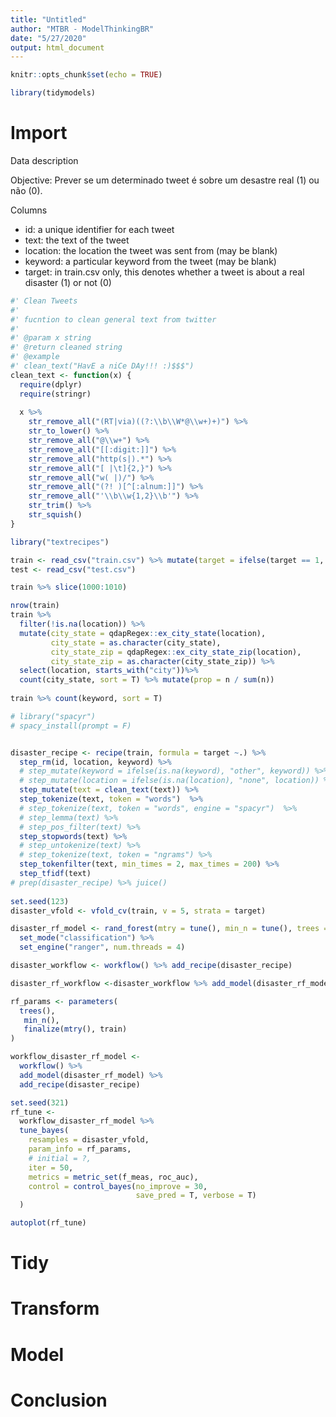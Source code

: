 ```yaml
---
title: "Untitled"
author: "MTBR - ModelThinkingBR"
date: "5/27/2020"
output: html_document
---
```


```r
knitr::opts_chunk$set(echo = TRUE)

library(tidymodels)
```

# Import

Data description

Objective: Prever se um determinado tweet é sobre um desastre real (1) ou não (0). 

Columns

* id: a unique identifier for each tweet
* text: the text of the tweet
* location: the location the tweet was sent from (may be blank)
* keyword: a particular keyword from the tweet (may be blank)
* target: in train.csv only, this denotes whether a tweet is about a real disaster (1) or not (0)

```r
#' Clean Tweets
#'
#' fucntion to clean general text from twitter
#'
#' @param x string
#' @return cleaned string
#' @example
#' clean_text("HavE a niCe DAy!!! :)$$$")
clean_text <- function(x) {
  require(dplyr)
  require(stringr)
  
  x %>%
    str_remove_all("(RT|via)((?:\\b\\W*@\\w+)+)") %>%
    str_to_lower() %>%
    str_remove_all("@\\w+") %>%
    str_remove_all("[[:digit:]]") %>%
    str_remove_all("http(s|).*") %>%
    str_remove_all("[ |\t]{2,}") %>%
    str_remove_all("w( |)/") %>%
    str_remove_all("(?! )[^[:alnum:]]") %>%
    str_remove_all("'\\b\\w{1,2}\\b'") %>%
    str_trim() %>%
    str_squish()
}

library("textrecipes")

train <- read_csv("train.csv") %>% mutate(target = ifelse(target == 1, "yes", "no"))
test <- read_csv("test.csv")

train %>% slice(1000:1010)

nrow(train)
train %>% 
  filter(!is.na(location)) %>% 
  mutate(city_state = qdapRegex::ex_city_state(location),
         city_state = as.character(city_state),
         city_state_zip = qdapRegex::ex_city_state_zip(location),
         city_state_zip = as.character(city_state_zip)) %>% 
  select(location, starts_with("city"))%>% 
  count(city_state, sort = T) %>% mutate(prop = n / sum(n))
  
train %>% count(keyword, sort = T) 

# library("spacyr")
# spacy_install(prompt = F)


disaster_recipe <- recipe(train, formula = target ~.) %>% 
  step_rm(id, location, keyword) %>% 
  # step_mutate(keyword = ifelse(is.na(keyword), "other", keyword)) %>% 
  # step_mutate(location = ifelse(is.na(location), "none", location)) %>% 
  step_mutate(text = clean_text(text)) %>% 
  step_tokenize(text, token = "words")  %>%
  # step_tokenize(text, token = "words", engine = "spacyr")  %>%
  # step_lemma(text) %>%
  # step_pos_filter(text) %>% 
  step_stopwords(text) %>%
  # step_untokenize(text) %>% 
  # step_tokenize(text, token = "ngrams") %>% 
  step_tokenfilter(text, min_times = 2, max_times = 200) %>% 
  step_tfidf(text)
# prep(disaster_recipe) %>% juice()
  
set.seed(123)
disaster_vfold <- vfold_cv(train, v = 5, strata = target)

disaster_rf_model <- rand_forest(mtry = tune(), min_n = tune(), trees = tune()) %>%
  set_mode("classification") %>%
  set_engine("ranger", num.threads = 4)

disaster_workflow <- workflow() %>% add_recipe(disaster_recipe)

disaster_rf_workflow <-disaster_workflow %>% add_model(disaster_rf_model)

rf_params <- parameters(
  trees(),
   min_n(), 
   finalize(mtry(), train)
)

workflow_disaster_rf_model <- 
  workflow() %>% 
  add_model(disaster_rf_model) %>% 
  add_recipe(disaster_recipe)

set.seed(321)
rf_tune <-
  workflow_disaster_rf_model %>%
  tune_bayes(
    resamples = disaster_vfold,
    param_info = rf_params,
    # initial = ?,
    iter = 50, 
    metrics = metric_set(f_meas, roc_auc),
    control = control_bayes(no_improve = 30, 
                            save_pred = T, verbose = T)
  )

autoplot(rf_tune)

```



# Tidy

# Transform

# Model

# Conclusion
